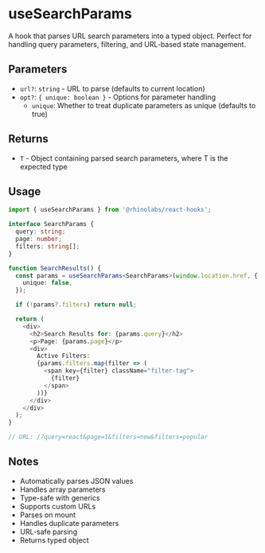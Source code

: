 # useSearchParams

A hook that parses URL search parameters into a typed object. Perfect for handling query parameters, filtering, and URL-based state management.

## Parameters

- `url?`: `string` - URL to parse (defaults to current location)
- `opt?`: `{ unique: boolean }` - Options for parameter handling
  - `unique`: Whether to treat duplicate parameters as unique (defaults to true)

## Returns

- `T` - Object containing parsed search parameters, where T is the expected type

## Usage

```typescript
import { useSearchParams } from '@rhinolabs/react-hooks';

interface SearchParams {
  query: string;
  page: number;
  filters: string[];
}

function SearchResults() {
  const params = useSearchParams<SearchParams>(window.location.href, {
    unique: false,
  });

  if (!params?.filters) return null;

  return (
    <div>
      <h2>Search Results for: {params.query}</h2>
      <p>Page: {params.page}</p>
      <div>
        Active Filters:
        {params.filters.map(filter => (
          <span key={filter} className="filter-tag">
            {filter}
          </span>
        ))}
      </div>
    </div>
  );
}

// URL: /?query=react&page=1&filters=new&filters=popular
```

## Notes

- Automatically parses JSON values
- Handles array parameters
- Type-safe with generics
- Supports custom URLs
- Parses on mount
- Handles duplicate parameters
- URL-safe parsing
- Returns typed object

